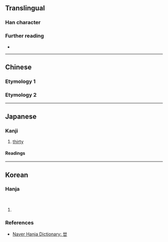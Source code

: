 {{also|𠀍}}
{{character info}}
==Translingual==

===Han character===
{{Han char|rn=1|rad=一|as=03|sn=4|four=|canj=TJ,XTJ|ids=⿻廿丨(GJ),⿻龷丨(T),⿱卅一(T)}}

===Further reading===
* {{Han ref|kx=0078.021|dkj=00032|dj=0156.010|hdz=10014.050|uh=4E17|ud=19991}}

----

==Chinese==

===Etymology 1===
{{zh-see|卅|v}}

===Etymology 2===
{{zh-see|世|av}}

----

==Japanese==

===Kanji===
{{ja-kanji|grade=uc|rs=一03}}

# [[thirty]]

====Readings====
{{ja-readings|on=せい,せ,そう|kun=さんじゅう,よ}}

----

==Korean==

===Hanja===
{{ko-hanja|인간|세}}<br>
{{ko-hanja|대|세}}

# {{rfdef|ko|sort=一03}}

===References===
* [https://hanja.dict.naver.com/hanja?q=丗 Naver Hanja Dictionary: 丗]